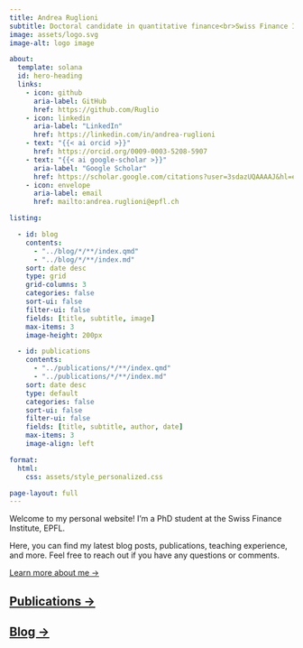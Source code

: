```yaml
---
title: Andrea Ruglioni
subtitle: Doctoral candidate in quantitative finance<br>Swiss Finance Institute, EPFL
image: assets/logo.svg
image-alt: logo image

about:
  template: solana
  id: hero-heading
  links:
    - icon: github
      aria-label: GitHub
      href: https://github.com/Ruglio
    - icon: linkedin
      aria-label: "LinkedIn"
      href: https://linkedin.com/in/andrea-ruglioni
    - text: "{{< ai orcid >}}"
      href: https://orcid.org/0009-0003-5208-5907
    - text: "{{< ai google-scholar >}}"
      aria-label: "Google Scholar"
      href: https://scholar.google.com/citations?user=3sdazUQAAAAJ&hl=en
    - icon: envelope
      aria-label: email
      href: mailto:andrea.ruglioni@epfl.ch

listing: 

  - id: blog
    contents: 
      - "../blog/*/**/index.qmd"
      - "../blog/*/**/index.md"
    sort: date desc
    type: grid
    grid-columns: 3
    categories: false
    sort-ui: false
    filter-ui: false
    fields: [title, subtitle, image]
    max-items: 3
    image-height: 200px

  - id: publications
    contents: 
      - "../publications/*/**/index.qmd"
      - "../publications/*/**/index.md"
    sort: date desc
    type: default
    categories: false
    sort-ui: false
    filter-ui: false
    fields: [title, subtitle, author, date]
    max-items: 3
    image-align: left

format:
  html:
    css: assets/style_personalized.css

page-layout: full
---
```




::: {#hero-heading}

Welcome to my personal website! I'm a PhD student at the Swiss Finance Institute, EPFL.

Here, you can find my latest blog posts, publications, teaching experience, and more.
Feel free to reach out if you have any questions or comments.

[Learn more about me &rarr;](/about/index.qmd)

:::



## [Publications &rarr;](/publications/index.qmd)

::: {#publications}

:::



## [Blog &rarr;](blog/index.qmd)

::: {#blog}

:::
